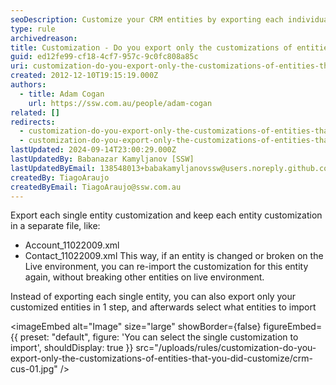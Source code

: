 ```yaml
---
seoDescription: Customize your CRM entities by exporting each individual customization or select what to import, ensuring seamless updates and minimizing impact on live environments.
type: rule
archivedreason:
title: Customization - Do you export only the customizations of entities that you did customize? (CRM 4 only)
guid: ed12fe99-cf18-4cf7-957c-9c0fc808a85c
uri: customization-do-you-export-only-the-customizations-of-entities-that-you-did-customize
created: 2012-12-10T19:15:19.000Z
authors:
  - title: Adam Cogan
    url: https://ssw.com.au/people/adam-cogan
related: []
redirects:
  - customization-do-you-export-only-the-customizations-of-entities-that-you-did-customize-crm-4-only
  - customization-do-you-export-only-the-customizations-of-entities-that-you-did-customize-(crm-4-only)
lastUpdated: 2024-09-14T23:00:29.000Z
lastUpdatedBy: Babanazar Kamyljanov [SSW]
lastUpdatedByEmail: 138548013+babakamyljanovssw@users.noreply.github.com
createdBy: TiagoAraujo
createdByEmail: TiagoAraujo@ssw.com.au
---
```


Export each single entity customization and keep each entity customization in a separate file, like:

* Account_11022009.xml
* Contact_11022009.xml
This way, if an entity is changed or broken on the Live environment, you can re-import the customization for this entity again, without breaking other entities on live environment.

Instead of exporting each single entity, you can also export only your customized entities in 1 step, and afterwards select what entities to import


<imageEmbed
  alt="Image"
  size="large"
  showBorder={false}
  figureEmbed={{
    preset: "default",
    figure: 'You can select the single customization to import',
    shouldDisplay: true
  }}
  src="/uploads/rules/customization-do-you-export-only-the-customizations-of-entities-that-you-did-customize/crm-cus-01.jpg"
/>
